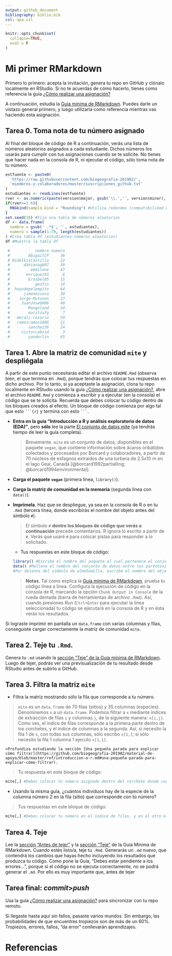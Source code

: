 ```yaml
---
output: github_document
bibliography: biblio.bib
csl: apa.csl
---
```


```r
knitr::opts_chunk$set(
  collapse=TRUE,
  eval = F
)
```


<!-- Este .md fue generado a partir del .Rmd homónimo. Edítese el .Rmd -->

# Mi primer RMarkdown

Primero lo primero: acepta la invitación, genera tu repo en GitHub y clónalo localmente en RStudio. Si no te acuerdas de cómo hacerlo, tienes como referencia la guía [¿Cómo realizar una asignación?](https://github.com/biogeografia-201902/material-de-apoyo/blob/master/ref/como-hacer-una-asignacion.md)

A continuación, estudia la [Guía mínima de RMarkdown](https://github.com/biogeografia-201902/material-de-apoyo/blob/master/ref/guia-minima-de-rmarkdown.md). Puedes darle un vistazo general primero, y luego utilizarla como referencia mientras vas haciendo esta asignación.


## Tarea 0. Toma nota de tu número asignado

Al final del bloque de código de R a continuación, verás una lista de números aleatorios asignados a cada estudiante. Dichos números los usarás para cumplir con tus asignaciones cuando se te solicite. No tienes que hacer nada en la consola de R, ni ejecutar el código, sólo toma nota de tu número.


```r
estfuente <- paste0(
  'https://raw.githubusercontent.com/biogeografia-201902/',
  'miembros-y-colaboradores/master/suscripciones_github.txt'
)
estudiantes <- readLines(estfuente)
rver <- as.numeric(paste(version$major, gsub('\\.','', version$minor), sep = '.'))
if(rver>=3.6){
  RNGkind(sample.kind = "Rounding") #Utiliza redondeo (compatibilidad entre versiones de R)
}
set.seed(10) #Fija una tabla de números aleatorios
df <- data.frame(
  nombre = gsub(' .*$', '', estudiantes),
  numero = sample(1:70, length(estudiantes))
) #Crea tabla df (estudiantes-números aleatorios)
df #Muestra la tabla df
```


```r
 #           nombre numero
 #        AbigailCP     36
 # BidelkisCastillo     22
 #      dahianagb07     30
 #         emdilone     47
 #       enrique193      6
 #        Erasbel05     15
 #           geofis     18
 #  hoyodepelempito     64
 #      jimenezsosa     39
 #    Jorge-Mutonen     27
 #     JuanJoseGH06     40
 #        Mangoland     34
 #        maritzafg      7
 #   merali-rosario     59
 #   ramosramos1886     21
 #        sanchez26     24
 #     victorcabsid      3
 #        yanderlin     65
```


## Tarea 1. Abre la matriz de comunidad `mite` y despliégala

A partir de este punto necesitarás editar el archivo `README.Rmd` (observa bien, el que termina en `.Rmd`), porque tendrás que colocar tus respuestas en dicho archivo. Por lo tanto, si ya aceptaste la asignación, clona tu repo localmente en RStudio usando la guía [¿Cómo realizar una asignación?](https://github.com/biogeografia-201902/material-de-apoyo/blob/master/ref/como-hacer-una-asignacion.md), abre el archivo `README.Rmd` y comienza a escribir y a ejecutar (en la consola) el código que se te solicita. Recuerda que debes colocar tu código dentro de los bloques creados al efecto. Un bloque de código comienza por algo tal que esto `    ```{r}    ` y termina con esto `    ```    `.

* **Entra en la guía "Introducción a R y análisis exploratorio de datos (EDA)"**, pero **sólo** lee la parte [El conjunto de datos mite](https://github.com/biogeografia-201902/material-de-apoyo/blob/master/ref/introduccion-a-r.md#el-conjunto-de-datos-mite) (ya tendrás tiempo de leer la guía completa).

    >Brevemente. `mite` es un conjunto de datos, disponibles en el paquete `vegan`, que contiene información sobre ácaros oribátidos colectados y procesados por Borcard y colaboradores, a partir de 70 núcleos de esfagnos extraídos de una turbera de 2.5x10&nbsp;m en el lago Geai, Canadá [@borcard1992partialling; @borcard1994environmental].

* **Carga el paquete `vegan`** (primera línea, `library()`).

* **Carga la matriz de comunidad en la memoria** (segunda línea con `data()`).

* **Imprímela**. Haz que se despliegue, ya sea en la consola de R o en tu `.Rmd` (tercera línea, donde escribirás el nombre del objeto antes del símbolo `#`).

    >El símbolo `#` **dentro los bloques de código que verás a continuación** precede comentarios. R ignora lo escrito a partir de `#`. Verás que usaré `#` para colocar pistas para responder a lo solicitado.

    * Tus respuestas en este bloque de código:
```r
library() #Escribe el nombre del paquete al cual pertenece el conjunto de datos entre los paréntesis
data() #Rellena el nombre del conjunto de datos entre los paréntesis
  #Por delante del símbolo de almohadilla, escribe el nombre del objeto
```

    >**Notas**. Tal como explica la [Guía mínima de RMarkdown](https://github.com/biogeografia-201902/material-de-apoyo/blob/master/ref/guia-minima-de-rmarkdown.md), prueba tu código línea a línea.
>Configura la ejecución de código en la consola de R, marcando la opción `Chunk Output in Console` de la rueda dentada (barra de herramientas de archivo `.Rmd`). Así, cuando presiones *Run* (`Ctrl+Enter` para ejecutar la línea seleccionada) tu código se ejecutará en la consola de R y en ésta verás los resultados.

Si lograste imprimir en pantalla un `data.frame` con varias columnas y filas, conseguiste cargar correctamente la matriz de comunidad `mite`.

## Tarea 2. Teje tu `.Rmd`.

Genera tu `.md` usando la [sección "Teje" de la Guía mínima de RMarkdown](https://github.com/biogeografia-201902/material-de-apoyo/blob/master/ref/guia-minima-de-rmarkdown.md#teje). Luego de tejer, podrás ver una previsualización de tu resultado desde RStudio antes de subirlo a GitHub.

## Tarea 3. Filtra la matriz `mite`

* Filtra la matriz mostrando sólo la fila que corresponde a tu número.

>`mite` es un `data.frame` de 70 filas (sitios) y 35 columnas (especies). Denominemos `x` a un `data.frame`. Podemos filtrar a `x` mediante índices de extracción de filas `i` y columnas `j`, de la siguiente manera: `x[i,j]`. Como ves, el índice de filas corresponde a la primera parte dentro de los corchetes, y el índice de columnas a la segunda. Así, si necesito la fila 1 de `x`, con todas sus columnas, sólo escribo `x[1,]`; si sólo necesito la fila 1 columna 1 ejecuto `x[1,1]`.
    >Profundiza estudiando la sección [Una pequeña parada para explicar cómo filtrar](https://github.com/biogeografia-201902/material-de-apoyo/blob/master/ref/introduccion-a-r.md#una-pequeña-parada-para-explicar-cómo-filtrar).

> Tu respuesta en este bloque de código:
```r
mite[,] #Debes colocar tu número asignado dentro del corchete donde corresponda.
```

* Usando la misma guía, ¿cuántos individuos hay de la especie de la columna número 2 en la fila (sitio) que corresponde con tú número?

>Tus respuestas en este bloque de código:
```r
mite[,] #Debes colocar tu número en el índice de filas, y en el otro el de la columna. Lee la guía
```

## Tarea 4. Teje

Lee la [sección "Antes de tejer"](https://github.com/biogeografia-201902/material-de-apoyo/blob/master/ref/guia-minima-de-rmarkdown.md#antes-de-tejer) y la [sección "Teje"](https://github.com/biogeografia-201902/material-de-apoyo/blob/master/ref/guia-minima-de-rmarkdown.md#teje) de la Guía Mínima de RMarkdown. Cuando estés listo/a, teje tu `.Rmd`. Generarás un `.md` nuevo, que contendrá los cambios que hayas hecho incluyendo los resultados que produzca tu código. Como pone la Guía, "Debes estar pendiente a los errores...", porque si el código no se ejecuta correctamente, no se podrá generar el `.md`. Por ello es muy importante que, antes de tejer

## Tarea final: *commit*>*push*

Usa la guía [¿Cómo realizar una asignación?](https://github.com/biogeografia-201902/material-de-apoyo/blob/master/ref/como-hacer-una-asignacion.md) para sincronizar con tu repo remoto.

Si llegaste hasta aquí sin fallos, pasaste varios mundos. Sin embargo, las probabilidades de que encuentres tropiezos son de más de un 60%. Tropiezos, errores, fallos, "da error" conllevarán aprendizajes.


# Referencias